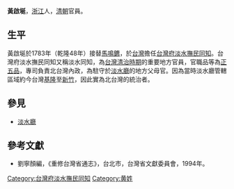 '''黃啟埏'''，[[浙江|浙江]]人，[[清朝|清朝]]官員。

== 生平 ==
黃啟埏於1783年（乾隆48年）接替[[馬鳴鑣|馬鳴鑣]]，於[[台灣|台灣]]擔任[[台灣府淡水撫民同知|台灣府淡水撫民同知]]。台灣府淡水撫民同知又稱淡水同知，為[[台灣清治時期|台灣清治時期]]的重要地方官員，官職品等為[[正五品|正五品]]，專司負責北台灣內政，為駐守於[[淡水廳|淡水廳]]的地方父母官。因為當時淡水廳管轄區域約今台灣[[基隆市|基隆]]至[[新竹市|新竹]]，因此實為北台灣的統治者。

==參見==
*[[淡水廳|淡水廳]]

==參考文獻==
*劉寧顏編，《重修台灣省通志》，台北市，台灣省文獻委員會，1994年。

{{start box}}
{{s-off}}
{{s-before|[[馬鳴鑣|馬鳴鑣]]}}
{{s-title|[[台灣府淡水撫民同知|台灣府淡水撫民同知]]|1783年上任}}
{{s-after|[[馬鳴鑣|馬鳴鑣]]}}
{{end box}}

[[Category:台灣府淡水撫民同知|Category:台灣府淡水撫民同知]]
[[Category:黄姓|Category:黄姓]]